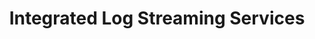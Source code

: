 ---
url: https://marketplace.auth0.com/features/log-streaming
title: Integrated Log Streaming Services
---